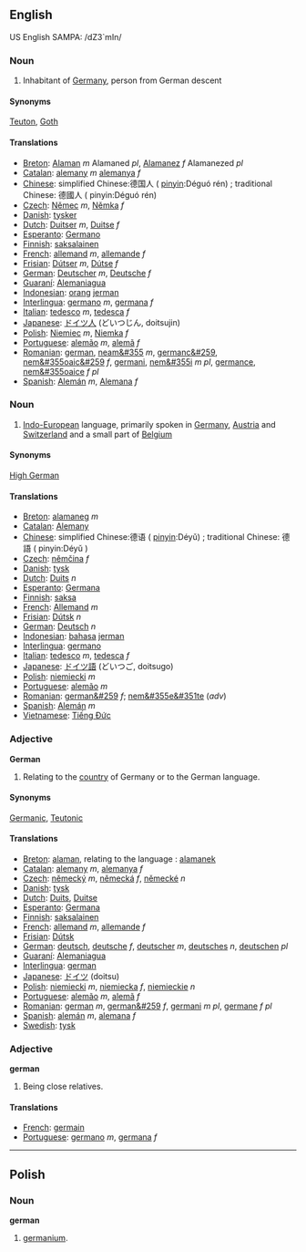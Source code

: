 ==English==
US English SAMPA: /dZ3`mIn/
===Noun===

#Inhabitant of [[Germany]], person from German descent
====Synonyms====
[[Teuton]], [[Goth]]
====Translations====
*[[Breton]]: [[Alaman]] ''m'' Alamaned ''pl'', [[Alamanez]] ''f'' Alamanezed ''pl''
*[[Catalan]]: [[alemany]] ''m'' [[alemanya]] ''f''
*[[Chinese]]: simplified Chinese:德国人 ( [[pinyin]]:Déguó rén) ; traditional Chinese: 德國人 ( pinyin:Déguó rén) 
*[[Czech]]: [[Němec]] ''m'', [[Němka]] ''f''
*[[Danish]]: [[tysker]]
*[[Dutch]]: [[Duitser]] ''m'', [[Duitse]] ''f''
*[[Esperanto]]: [[Germano]]
*[[Finnish]]: [[saksalainen]]
*[[French]]: [[allemand]] ''m'', [[allemande]] ''f''
*[[Frisian]]: [[Dútser]] ''m'', [[Dútse]] ''f''
*[[German]]: [[Deutscher]] ''m'', [[Deutsche]] ''f''
*[[Guaraní]]: [[Alemaniagua]]
*[[Indonesian]]: [[orang]] [[jerman]]
*[[Interlingua]]: [[germano]] ''m'', [[germana]] ''f''
*[[Italian]]: [[tedesco]] ''m'', [[tedesca]] ''f''
*[[Japanese]]: [[ドイツ人]] (どいつじん, doitsujin)
*[[Polish]]: [[Niemiec]] ''m'', [[Niemka]] ''f''
*[[Portuguese]]: [[alemão]] ''m'', [[alemã]] ''f''
*[[Romanian]]: [[german]], [[neam&#355]] ''m'', [[germanc&#259]], [[nem&#355oaic&#259]] ''f'', [[germani]], [[nem&#355i]] ''m pl'', [[germance]], [[nem&#355oaice]] ''f pl''
*[[Spanish]]: [[Alemán]] ''m'', [[Alemana]] ''f''

===Noun===
#[[Indo-European]] language, primarily spoken in [[Germany]], [[Austria]] and [[Switzerland]] and a small part of [[Belgium]]
====Synonyms====
[[High German]]
====Translations====
*[[Breton]]: [[alamaneg]] ''m''
*[[Catalan]]: [[Alemany]]
*[[Chinese]]: simplified Chinese:德语 ( [[pinyin]]:Déyǔ) ; traditional Chinese: 德語 ( pinyin:Déyǔ ) 
*[[Czech]]: [[němčina]] ''f''
*[[Danish]]: [[tysk]]
*[[Dutch]]: [[Duits]] ''n''
*[[Esperanto]]: [[Germana]]
*[[Finnish]]: [[saksa]]
*[[French]]: [[Allemand]] ''m''
*[[Frisian]]: [[Dútsk]] ''n''
*[[German]]: [[Deutsch]] ''n''
*[[Indonesian]]: [[bahasa]] [[jerman]]
*[[Interlingua]]: [[germano]]
*[[Italian]]: [[tedesco]] ''m'', [[tedesca]] ''f''
*[[Japanese]]: [[ドイツ語]] (どいつご, doitsugo)
*[[Polish]]: [[niemiecki]] ''m''
*[[Portuguese]]: [[alemão]] ''m''
*[[Romanian]]: [[german&#259]] ''f''; [[nem&#355e&#351te]] (''adv'')
*[[Spanish]]: [[Alemán]] ''m''
*[[Vietnamese]]: [[Tiếng Ðức]]

===Adjective===
'''German'''
#Relating to the [[country]] of Germany or to the German language.
====Synonyms====
[[Germanic]], [[Teutonic]]
====Translations====
*[[Breton]]: [[alaman]], relating to the language : [[alamanek]]
*[[Catalan]]: [[alemany]] ''m'', [[alemanya]] ''f''
*[[Czech]]: [[německý]] ''m'', [[německá]] ''f'', [[německé]] ''n''
*[[Danish]]: [[tysk]]
*[[Dutch]]: [[Duits]], [[Duitse]]
*[[Esperanto]]: [[Germana]]
*[[Finnish]]: [[saksalainen]]
*[[French]]: [[allemand]] ''m'', [[allemande]] ''f''
*[[Frisian]]: [[Dútsk]]
*[[German]]: [[deutsch]], [[deutsche]] ''f'', [[deutscher]] ''m'', [[deutsches]] ''n'', [[deutschen]] ''pl''
*[[Guaraní]]: [[Alemaniagua]]
*[[Interlingua]]: [[german]]
*[[Japanese]]: [[ドイツ]] (doitsu)
*[[Polish]]: [[niemiecki]] ''m'', [[niemiecka]] ''f'', [[niemieckie]] ''n''
*[[Portuguese]]: [[alemão]] ''m'', [[alemã]] ''f''
*[[Romanian]]: [[german]] ''m'', [[german&#259]] ''f'', [[germani]] ''m pl'', [[germane]] ''f pl''
*[[Spanish]]: [[alemán]] ''m'', [[alemana]] ''f''
*[[Swedish]]: [[tysk]]

===Adjective===
'''german'''
#Being close relatives.

====Translations====
*[[French]]: [[germain]]
*[[Portuguese]]: [[germano]] ''m'', [[germana]] ''f''

----
==Polish==
===Noun===
'''german'''
# [[germanium]].